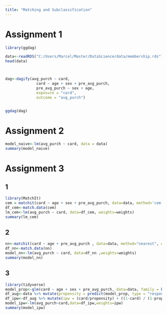 ```yaml
---
title: "Matching and Subclassification"
---
```


# Assignment 1

```r
library(ggdag)

data<-readRDS("C:/Users/Marcel/Master/DataScience/data/membership.rds")
head(data)



dag<-dagify(avg_purch ~ card,
              card ~ age + sex + pre_avg_purch,
              pre_avg_purch ~ sex + age,
              exposure = "card",
              outcome = "avg_purch")


ggdag(dag)

```

# Assignment 2

```r
model_naive<-lm(avg_purch ~ card, data = data)
summary(model_naive)
```

# Assignment 3

## 1

```r
library(MatchIt)
cem = matchit(card ~ age + sex + pre_avg_purch, data=data, method='cem', estimant='ATE')
df_cem<-match.data(cem)
lm_cem<-lm(avg_purch ~ card, data=df_cem, weights=weights)
summary(lm_cem)
```

## 2

```r
nn<-matchit(card ~ age + pre_avg_purch , data=data, method="nearest", distance = "mahalanobis", replace = T )
df_nn<-match.data(nn)
model_nn<-lm(avg_purch ~ card, data=df_nn ,weights=weights)
summary(model_nn)

```

## 3

```r
library(tidyverse)
model_prop<-glm(card ~ age + sex + pre_avg_purch, data=data, family = binomial(link = "logit"))
df_aug<-data %>% mutate(propensity = predict(model_prop, type = "response"))
df_ipw<-df_aug %>% mutate(ipw = (card/propensity) + ((1-card) / (1-propensity)))
model_ipw<-lm(avg_purch~card,data=df_ipw,weights=ipw)
summary(model_ipw)
```
